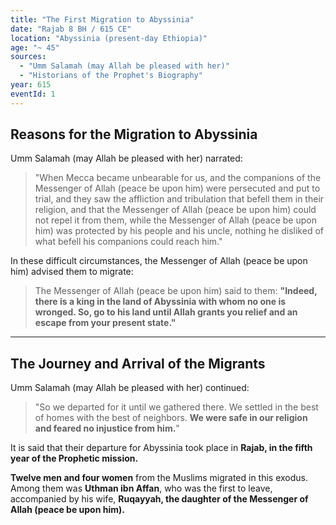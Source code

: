 ```yaml
---
title: "The First Migration to Abyssinia"
date: "Rajab 8 BH / 615 CE"
location: "Abyssinia (present-day Ethiopia)"
age: "~ 45"
sources:
  - "Umm Salamah (may Allah be pleased with her)"
  - "Historians of the Prophet's Biography"
year: 615
eventId: 1
---
```


## Reasons for the Migration to Abyssinia

Umm Salamah (may Allah be pleased with her) narrated:
> "When Mecca became unbearable for us, and the companions of the Messenger of Allah (peace be upon him) were persecuted and put to trial, and they saw the affliction and tribulation that befell them in their religion, and that the Messenger of Allah (peace be upon him) could not repel it from them, while the Messenger of Allah (peace be upon him) was protected by his people and his uncle, nothing he disliked of what befell his companions could reach him."

In these difficult circumstances, the Messenger of Allah (peace be upon him) advised them to migrate:
> The Messenger of Allah (peace be upon him) said to them: **"Indeed, there is a king in the land of Abyssinia with whom no one is wronged. So, go to his land until Allah grants you relief and an escape from your present state."**

---

## The Journey and Arrival of the Migrants

Umm Salamah (may Allah be pleased with her) continued:
> "So we departed for it until we gathered there. We settled in the best of homes with the best of neighbors. **We were safe in our religion and feared no injustice from him.**"

It is said that their departure for Abyssinia took place in **Rajab, in the fifth year of the Prophetic mission.**

**Twelve men and four women** from the Muslims migrated in this exodus. Among them was **Uthman ibn Affan**, who was the first to leave, accompanied by his wife, **Ruqayyah, the daughter of the Messenger of Allah (peace be upon him).**